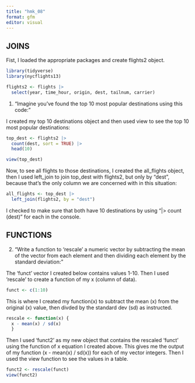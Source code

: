 ```yaml
---
title: "hmk_08"
format: gfm
editor: visual
---
```


## JOINS

Fist, I loaded the appropriate packages and create flights2 object.

```r
library(tidyverse)
library(nycflights13)

flights2 <- flights |>
  select(year, time_hour, origin, dest, tailnum, carrier)
```

1.  "Imagine you've found the top 10 most popular destinations using this code:"

I created my top 10 destinations object and then used view to see the top 10 most popular destinations:

```r
top_dest <- flights2 |> 
  count(dest, sort = TRUE) |> 
  head(10)

view(top_dest)
```

Now, to see all flights to those destinations, I created the all_flights object, then I used left_join to join top_dest with flights2, but only by "dest", because that's the only column we are concerned with in this situation:

```r
all_flights <- top_dest |> 
  left_join(flights2, by = "dest") 
```

I checked to make sure that both have 10 destinations by using "\|\> count (dest)" for each in the console.

## FUNCTIONS

2.  "Write a function to 'rescale' a numeric vector by subtracting the mean of the vector from each element and then dividing each element by the standard deviation:"

The 'funct' vector I created below contains values 1-10. Then I used 'rescale' to create a function of my x (column of data).

```r
funct <- c(1:10)
```

This is where I created my function(x) to subtract the mean (x) from the original (x) value, then divded by the standard dev (sd) as instructed.

```r
rescale <- function(x) { 
  x - mean(x) / sd(x) 
  } 
```

Then I used 'funct2' as my new object that contains the rescaled 'funct' using the function of x equation I created above. This gives me the output of my function (x - mean(x) / sd(x)) for each of my vector integers. Then I used the view function to see the values in a table.

```r
funct2 <- rescale(funct)
view(funct2)
```

